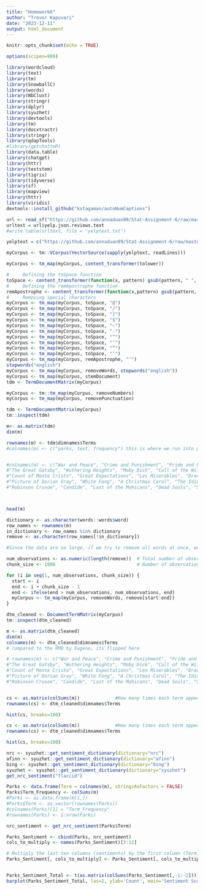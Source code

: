 ---
title: "Homework6"
author: "Trevor Kapuvari"
date: "2023-12-11"
output: html_document
---

```{r setup, include=FALSE}
knitr::opts_chunk$set(echo = TRUE)
```


```{r setup}
options(scipen=999)

library(wordcloud)
library(text)
library(tm)
library(SnowballC)
library(words)
library(NbClust)
library(stringr)
library(dplyr)
library(syuzhet)
library(devtools)
library(tm)
library(docxtractr)
library(stringr)
library(qdapTools)
#library(gptchatteR)
library(data.table)
library(chatgpt)
library(httr)
library(textstem)
library(tigris)
library(tidyverse)
library(sf)
library(mapview)
library(httr)
library(viridis)
devtools::install_github("kstagaman/autoNumCaptions")


```

```{r URL}

url <- read_sf("https://github.com/annaduan09/Stat-Assignment-6/raw/master/park_reviews.geojson")
urltext = url$yelp.json.reviews.text
#write.table(urltext, file = "yelptext.txt")

yelptext = c("https://github.com/annaduan09/Stat-Assignment-6/raw/master/yelptext.txt")

```


```{r Corpus}

myCorpus <- tm::VCorpus(VectorSource(sapply(yelptext, readLines)))

myCorpus <- tm_map(myCorpus, content_transformer(tolower))

```


```{r tinkering}

#     Defining the toSpace function
toSpace <- content_transformer(function(x, pattern) gsub(pattern, " ", x))
#     Defining the remApostrophe function
remApostrophe <- content_transformer(function(x,pattern) gsub(pattern, "", x))
#     Removing special characters
myCorpus <- tm_map(myCorpus, toSpace, "@")
myCorpus <- tm_map(myCorpus, toSpace, "/")
myCorpus <- tm_map(myCorpus, toSpace, "]")
myCorpus <- tm_map(myCorpus, toSpace, "$")
myCorpus <- tm_map(myCorpus, toSpace, "—")
myCorpus <- tm_map(myCorpus, toSpace, "‐")
myCorpus <- tm_map(myCorpus, toSpace, "”")
myCorpus <- tm_map(myCorpus, toSpace, "‘")
myCorpus <- tm_map(myCorpus, toSpace, "“")
myCorpus <- tm_map(myCorpus, toSpace, "‘")
myCorpus <- tm_map(myCorpus, remApostrophe, "’")
stopwords("english")
myCorpus <- tm_map(myCorpus, removeWords, stopwords("english"))
myCorpus <- tm_map(myCorpus, stemDocument)
tdm <- TermDocumentMatrix(myCorpus)


```


```{r view}
myCorpus <- tm::tm_map(myCorpus, removeNumbers)
myCorpus <- tm_map(myCorpus, removePunctuation)

tdm <- TermDocumentMatrix(myCorpus)
tm::inspect(tdm)

m<- as.matrix(tdm)
dim(m)

```

```{r view}
rownames(m) <- tdm$dimnames$Terms
#colnames(m) <- c("parks, text, frequency") this is where we run into problems because of the comparison to the rmd 


#colnames(m) <- c("War and Peace", "Crime and Punishment", "Pride and Prejudice", "Tale of Two Cities", "Emma", "Brothers Karamazov", "Jane Eyre", 
#"The Great Gatsby", "Wuthering Heights", "Moby Dick", "Call of the Wild", "Frankenstein", "Little Women", "Vanity Fair", "Anna Karenina", 
#"Count of Monte Cristo", "Great Expectations", "Les Miserables", "Dracula", "Madame Bovary", "Don Quixote", "Gullivers Travels", "Huckleberry Finn", 
#"Picture of Dorian Gray", "White Fang", "A Christmas Carol", "The Idiot", "The Time Machine", "Age of Innocence", "Of Human Bondage", "Paradise Lost", 
#"Robinson Crusoe", "Candide", "Last of the Mohicans", "Dead Souls", "Scarlet Letter", "Treasure Island", "Ulysses", "The Trial", "The Three Musketeers", "The #Metamorphosis", "Faust", "The Prince", "Leviathan", "David Copperfield", "Notre Dame de Paris", "Utopia")



head(m)

```



```{r view}

dictionary <- as.character(words::words$word)
row_names <- rownames(m)
in_dictionary <- row_names %in% dictionary
remove <- as.character(row_names[!in_dictionary])

#Since the data are so large, if we try to remove all words at once, we get an error. So we will remove them in chunks of 1000.

num_observations <- as.numeric(length(remove))  # Total number of observations
chunk_size <- 1000                              # Number of observations to display at a time

for (i in seq(1, num_observations, chunk_size)) {
  start <- i
  end <- i + chunk_size - 1
  end <- ifelse(end > num_observations, num_observations, end)
  myCorpus <- tm_map(myCorpus, removeWords, remove[start:end])  
}

```

```{r Document Term Matrix}
dtm_cleaned <- DocumentTermMatrix(myCorpus)
tm::inspect(dtm_cleaned)

```



```{r Document Term Matrix2}
m <- as.matrix(dtm_cleaned)
dim(m)
colnames(m) <- dtm_cleaned$dimnames$Terms
# compared to the RMD by Eugene, its flipped here 

# rownames(m) <- c("War and Peace", "Crime and Punishment", "Pride and Prejudice", "Tale of Two Cities", "Emma", "Brothers Karamazov", "Jane Eyre", 
#"The Great Gatsby", "Wuthering Heights", "Moby Dick", "Call of the Wild", "Frankenstein", "Little Women", "Vanity Fair", "Anna Karenina", 
#"Count of Monte Cristo", "Great Expectations", "Les Miserables", "Dracula", "Madame Bovary", "Don Quixote", "Gullivers Travels", "Huckleberry Finn", 
#"Picture of Dorian Gray", "White Fang", "A Christmas Carol", "The Idiot", "The Time Machine", "Age of Innocence", "Of Human Bondage", "Paradise Lost", 
#"Robinson Crusoe", "Candide", "Last of the Mohicans", "Dead Souls", "Scarlet Letter", "Treasure Island", "Ulysses", "The Trial", "The Three Musketeers", "The # Metamorphosis", "Faust", "The Prince", "Leviathan", "David Copperfield", "Notre Dame de Paris", "Utopia")



```



```{r DTM 3}
cs <- as.matrix(colSums(m))             #How many times each term appears across all documents (texts)
rownames(cs) <- dtm_cleaned$dimnames$Terms

hist(cs, breaks=100) 


```

```{r DTM 3}
cs <- as.matrix(colSums(m))             #How many times each term appears across all documents (texts)
rownames(cs) <- dtm_cleaned$dimnames$Terms

hist(cs, breaks=100) 


```


```{r sentiment analysis}

nrc <- syuzhet::get_sentiment_dictionary(dictionary="nrc")
afinn <- syuzhet::get_sentiment_dictionary(dictionary="afinn")
bing <- syuzhet::get_sentiment_dictionary(dictionary="bing")
syuzhet <- syuzhet::get_sentiment_dictionary(dictionary="syuzhet")
get_nrc_sentiment("flaccid")


```


```{r Dataframe Creartion}
Parks <- data.frame(Term = colnames(m), stringsAsFactors = FALSE)
Parks$Term_Frequency <- colSums(m)
#Parks <- as.data.frame(m[1,])
#Parks$Term <- as.vector(rownames(Parks))
#colnames(Parks)[1] = "Term_Frequency"
#rownames(Parks) <- 1:nrow(Parks)

nrc_sentiment <- get_nrc_sentiment(Parks$Term)

Parks_Sentiment <- cbind(Parks, nrc_sentiment)
cols_to_multiply <- names(Parks_Sentiment)[3:12]

# Multiply the last ten columns (sentiments) by the first column (Term_Frequency)
Parks_Sentiment[, cols_to_multiply] <- Parks_Sentiment[, cols_to_multiply] * Parks_Sentiment$Term_Frequency


Parks_Sentiment_Total <- t(as.matrix(colSums(Parks_Sentiment[,-1:-2])))
barplot(Parks_Sentiment_Total, las=2, ylab='Count', main='Sentiment Scores')

```